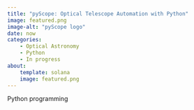 ```yaml
---
title: "pyScope: Optical Telescope Automation with Python"
image: featured.png
image-alt: "pyScope logo"
date: now
categories:
    - Optical Astronomy
    - Python
    - In progress
about: 
    template: solana
    image: featured.png
---
```


Python programming